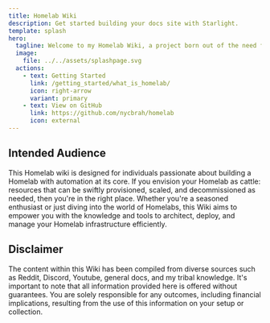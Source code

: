 ```yaml
---
title: Homelab Wiki
description: Get started building your docs site with Starlight.
template: splash
hero:
  tagline: Welcome to my Homelab Wiki, a project born out of the need for cohesion and organization in my journey of building and managing a Homelab. As I delved into the exciting world of Homelabbing, I found that valuable resources were scattered across different platforms, lacking a unified space for comprehensive guidance. This Wiki is my solution to that challenge, offering a centralized hub of knowledge and experience for fellow Homelab enthusiasts.
  image:
    file: ../../assets/splashpage.svg
  actions:
    - text: Getting Started
      link: /getting_started/what_is_homelab/
      icon: right-arrow
      variant: primary
    - text: View on GitHub
      link: https://github.com/nycbrah/homelab
      icon: external
---
```



## Intended Audience

This Homelab wiki is designed for individuals passionate about building a Homelab with automation at its core. If you envision your Homelab as cattle: resources that can be swiftly provisioned, scaled, and decommissioned as needed, then you're in the right place. Whether you're a seasoned enthusiast or just diving into the world of Homelabs, this Wiki aims to empower you with the knowledge and tools to architect, deploy, and manage your Homelab infrastructure efficiently.

## Disclaimer

The content within this Wiki has been compiled from diverse sources such as Reddit, Discord, Youtube, general docs, and my tribal knowledge. It's important to note that all information provided here is offered without guarantees. You are solely responsible for any outcomes, including financial implications, resulting from the use of this information on your setup or collection.